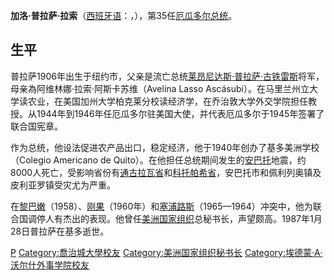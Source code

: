 '''加洛·普拉萨·拉索'''（[[西班牙语|西班牙语]]：'''{{lang|es|Galo Plaza Lasso}}'''，{{bd|1906年||1987年||P}}），第35任[[厄瓜多尔总统|厄瓜多尔总统]]。

==生平==
普拉萨1906年出生于纽约市，父亲是流亡总统[[莱昂尼达斯·普拉萨|莱昂尼达斯·普拉萨·古铁雷斯]]将军，母亲為阿维林娜·拉索·阿斯卡苏维（Avelina Lasso Ascásubi）。在马里兰州立大学读农业，在美国加州大学柏克莱分校读经济学，在乔治敦大学外交学院担任教授。从1944年到1946年任厄瓜多尔驻美国大使，并代表厄瓜多尔于1945年签署了联合国宪章。

作为总统，他设法促进农产品出口，稳定经济，他于1940年创办了基多美洲学校（Colegio Americano de Quito）。在他担任总统期间发生的[[安巴托|安巴托]]地震，约8000人死亡，受影响省份有[[通古拉瓦省|通古拉瓦省]]和[[科托帕希省|科托帕希省]]，安巴托市和佩利列奥镇及皮利亚罗镇受灾尤为严重。

在[[黎巴嫩|黎巴嫩]]（1958）、[[刚果|刚果]]（1960年）和[[塞浦路斯|塞浦路斯]]（1965—1964）冲突中，他为联合国调停人有杰出的表现。他曾任[[美洲国家组织|美洲国家组织]]总秘书长，声望颇高。1987年1月28日普拉萨在基多逝世。

{{start box}}
{{succession box | [[卡洛斯·胡利奥·阿罗塞梅纳·托拉|卡洛斯·胡利奥·阿罗塞梅纳·托拉]]| [[何塞·马里亚·贝拉斯科·伊瓦拉|何塞·马里亚·贝拉斯科·伊瓦拉]]|[[厄瓜多尔总统|厄瓜多尔总统]]|1948年—1952年}}
{{succession box | [[何塞·安东尼奥·莫拉|何塞·安东尼奥·莫拉]]| [[亚历杭德罗·奥尔菲拉|亚历杭德罗·奥尔菲拉]]|[[美洲国家组织秘书长|美洲国家组织秘书长]]|1968年—1975年}}
{{end box}}

{{Authority control}}

{{DEFAULTSORT:Plaza, Galo}}
[[Category:厄瓜多尔總統|P]]
[[Category:喬治城大學校友|Category:喬治城大學校友]]
[[Category:美洲国家组织秘书长|Category:美洲国家组织秘书长]]
[[Category:埃德蒙·A·沃尔什外事学院校友|Category:埃德蒙·A·沃尔什外事学院校友]]